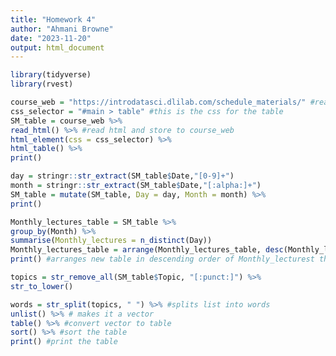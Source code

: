 ```yaml
---
title: "Homework 4"
author: "Ahmani Browne"
date: "2023-11-20"
output: html_document
---
```



```r
library(tidyverse)
library(rvest)


```


```r
course_web = "https://introdatasci.dlilab.com/schedule_materials/" #read html and store to course_web
css_selector = "#main > table" #this is the css for the table
SM_table = course_web %>%
read_html() %>% #read html and store to course_web
html_element(css = css_selector) %>% 
html_table() %>% 
print()
```
```r
day = stringr::str_extract(SM_table$Date,"[0-9]+")
month = stringr::str_extract(SM_table$Date,"[:alpha:]+") 
SM_table = mutate(SM_table, Day = day, Month = month) %>%
print()
```


```r
Monthly_lectures_table = SM_table %>% 
group_by(Month) %>% 
summarise(Monthly_lectures = n_distinct(Day)) 
Monthly_lectures_table = arrange(Monthly_lectures_table, desc(Monthly_lectures)) %>%
print() #arranges new table in descending order of Monthly_lecturest then prints it

```

```r
topics = str_remove_all(SM_table$Topic, "[:punct:]") %>%
str_to_lower()
```


```r
words = str_split(topics, " ") %>% #splits list into words
unlist() %>% # makes it a vector
table() %>% #convert vector to table
sort() %>% #sort the table
print() #print the table
```


